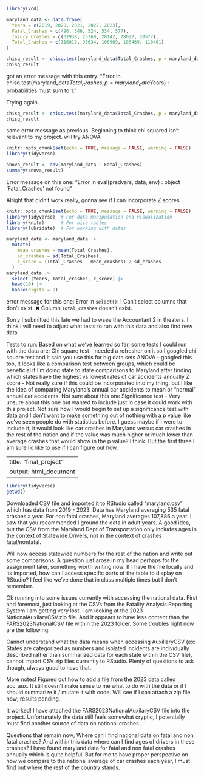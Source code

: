 ```r
library(vcd)
```

```r
maryland_data <- data.frame(
  Years = c(2019, 2020, 2021, 2022, 2023),
  Fatal_Crashes = c(496, 546, 524, 534, 577), 
  Injury_Crashes = c(32938, 25360, 28142, 28027, 28577),
  Total_Crashes = c(116017, 95634, 108909, 108469, 110401)
)
```
```r
chisq_result <- chisq.test(maryland_data$Total_Crashes, p = maryland_data$)
chisq_result
```
got an error message with this entry. "Error in chisq.test(maryland_data$Total_Crashes, p = maryland_data$Years) : 
  probabilities must sum to 1."

Trying again.
```r
chisq_result <- chisq.test(maryland_data$Total_Crashes, p = maryland_data$Fatal_Crashes)
chisq_result
```
same error message as previous. Beginning to think chi squared isn't relevant to my project. will try ANOVA

```r
knitr::opts_chunk$set(echo = TRUE, message = FALSE, warning = FALSE)
library(tidyverse)
```

```r
anova_result <- aov(maryland_data ~ Fatal_Crashes)
summary(anova_result)
```
Error message on this one: "Error in eval(predvars, data, env) : object 'Fatal_Crashes' not found"

Alright that didn't work really, gonna see if I can incorporate Z scores. 
```r
knitr::opts_chunk$set(echo = TRUE, message = FALSE, warning = FALSE)
library(tidyverse)  # For data manipulation and visualization
library(knitr)      # For nice tables
library(lubridate)  # For working with dates
```


```r
maryland_data <- maryland_data |> 
  mutate(
    mean_crashes = mean(Total_Crashes),
    sd_crashes = sd(Total_Crashes),
    z_score = (Total_Crashes - mean_crashes) / sd_crashes
  )
maryland_data |> 
  select (Years, Total_crashes, z_score) |> 
  head(10) |> 
  kable(digits = 2)
```
error message for this one: 
Error in `select()`:
! Can't select columns that don't exist.
✖ Column `Total_crashes` doesn't exist.

Sorry I submitted this late we had to wsee the Accountant 2 in theaters. I think I will need to adjust what tests to run with this data and also find new data.




Tests to run: 
Based on what we've learned so far, some tests I could run with the data are: 
Chi square test - needed a refresher on it so I googled chi square test and it said you use this for big data sets
ANOVA - googled this too, it looks like a comparison test between groups, which could be beneficial if I'm doing state to state comparisons to Maryland after finding which states have the highest vs lowest rates of car accidents annually
Z score - Not really sure if this could be incorporated into my thing, but I like the idea of comparing Maryland's annual car accidents to mean or "normal" annual car accidents. Not sure about this one 
Significance test - Very unsure about this one but wanted to include just in case it could work with this project. Not sure how I would begin to set up a significance test with data and I don't want to make something out of nothing with a p value like we've seen people do with statistics before. I guess maybe if I were to include it, it would look like car crashes in Maryland versus car crashes in the rest of the nation and if the value was much higher or much lower than average crashes that would show in the p value? I think. But the first three I am sure I'd like to use if I can figure out how. 



---
title: "final_project"
output: html_document
---

```r
library(tidyverse)
getwd()
```

Downloaded CSV file and imported it to RStudio called "maryland.csv" which has data from 2019 - 2023. Data has Maryland averaging 535 fatal crashes a year. For non fatal crashes, Maryland averages 107,886 a year. I saw that you recommended I ground the data in adult years. A good idea, but the CSV from the Maryland Dept of Transportation only includes ages in the context of Statewide Drivers, not in the context of crashes fatal/nonfatal. 

Will now access statewide numbers for the rest of the nation and write out some comparisons. A question just arose in my head perhaps for the assignment later, something worth writing now: If I have the file locally and its imported, how can I access specific parts of the table to display on RStudio? I feel like we've done that in class multiple times but I don't remember.


Ok running into some issues currently with accessing the national data. First and foremost, just looking at the CSVs from the Fatality Analysis Reporting System I am getting very lost. I am looking at the 2023 NationalAuxilaryCSV.zip file. And it appears to have less content than the FARS2023NationalCSV file within the 2023 folder. Some troubles right now are the following:

Cannot understand what the data means when accessing AuxillaryCSV (ex: States are categorized as numbers and isolated incidents are individually described rather than summarized data for each state within the CSV file), cannot import CSV zip files currently to RStudio. Plenty of questions to ask though, always good to have that. 

More notes! Figured out how to add a file from the 2023 data called acc_aux. It still doesn't make sense to me what to do with the data or if I should summarize it / mutate it with code. Will see if I can attach a zip file now; results pending.

It worked! I have attached the FARS2023NationalAuxilaryCSV file into the project. Unfortunately the data still feels somewhat cryptic, I potentially must find another source of data on national crashes.

Questions that remain now; Where can I find national data on fatal and non fatal crashes? And within this data where can I find ages of drivers in these crashes? I have found maryland data for fatal and non fatal crashes annually which is quite helpful. But for me to have proper perspective on how we compare to the national average of car crashes each year, I must find out where the rest of the country stands. 
